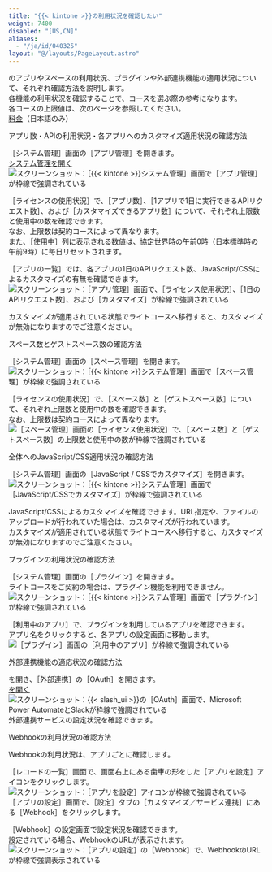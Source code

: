 ```yaml
---
title: "{{< kintone >}}の利用状況を確認したい"
weight: 7400
disabled: "[US,CN]"
aliases:
  - "/ja/id/040325"
layout: "@/layouts/PageLayout.astro"
---
```



<Kintone />のアプリやスペースの利用状況、プラグインや外部連携機能の適用状況について、それぞれ確認方法を説明します。  
各機能の利用状況を確認することで、コースを選ぶ際の参考になります。  
各コースの上限値は、次のページを参照してください。  
[料金](https://kintone.cybozu.co.jp/price/)（日本語のみ）

<Heading id="general_usage_status_10">アプリ数・APIの利用状況・各アプリへのカスタマイズ適用状況の確認方法</Heading>

<Wovn>［<Kintone />システム管理］</Wovn>画面の<Wovn>［アプリ管理］</Wovn>を開きます。  
[<Kintone />システム管理を開く](/k/ja/id/04046.html)  
<Img src="/k/kintone/img-ja/usage_status_01.png" alt="スクリーンショット：［{{&lt; kintone &gt;}}システム管理］画面で［アプリ管理］が枠線で強調されている" />

<Wovn>［ライセンスの使用状況］</Wovn>で、<Wovn>［アプリ数］</Wovn>、<Wovn>［1アプリで1日に実行できるAPIリクエスト数］</Wovn>、および<Wovn>［カスタマイズできるアプリ数］</Wovn>について、それぞれ上限数と使用中の数を確認できます。  
なお、上限数は契約コースによって異なります。  
また、<Wovn>［使用中］</Wovn>列に表示される数値は、協定世界時の午前0時（日本標準時の午前9時）に毎日リセットされます。  

<Wovn>［アプリの一覧］</Wovn>では、各アプリの1日のAPIリクエスト数、JavaScript/CSSによるカスタマイズの有無を確認できます。
<Img src="/k/kintone/img-ja/usage_status_02.png" alt="スクリーンショット：［アプリ管理］画面で、［ライセンス使用状況］、［1日のAPIリクエスト数］、および［カスタマイズ］が枠線で強調されている" />

カスタマイズが適用されている状態でライトコースへ移行すると、カスタマイズが無効になりますのでご注意ください。

<Heading id="general_usage_status_20">スペース数とゲストスペース数の確認方法</Heading>

<Wovn>［<Kintone />システム管理］</Wovn>画面の<Wovn>［スペース管理］</Wovn>を開きます。  
<Img src="/k/kintone/img-ja/usage_status_03.png" alt="スクリーンショット：［{{&lt; kintone &gt;}}システム管理］画面で［スペース管理］が枠線で強調されている" />

<Wovn>［ライセンスの使用状況］</Wovn>で、<Wovn>［スペース数］</Wovn>と<Wovn>［ゲストスペース数］</Wovn>について、それぞれ上限数と使用中の数を確認できます。  
なお、上限数は契約コースによって異なります。
<Img src="/k/kintone/img-ja/usage_status_04.png" alt="［スペース管理］画面の［ライセンス使用状況］で、［スペース数］と［ゲストスペース数］の上限数と使用中の数が枠線で強調されている" />

<Heading id="general_usage_status_30"><Kintone />全体へのJavaScript/CSS適用状況の確認方法</Heading>

<Wovn>［<Kintone />システム管理］</Wovn>画面の<Wovn>［JavaScript / CSSでカスタマイズ］</Wovn>を開きます。  
<Img src="/k/kintone/img-ja/usage_status_05.png" alt="スクリーンショット：［{{&lt; kintone &gt;}}システム管理］画面で［JavaScript/CSSでカスタマイズ］が枠線で強調されている" />

JavaScript/CSSによるカスタマイズを確認できます。URL指定や、ファイルのアップロードが行われていた場合は、カスタマイズが行われています。  
カスタマイズが適用されている状態でライトコースへ移行すると、カスタマイズが無効になりますのでご注意ください。

<Heading id="general_usage_status_40">プラグインの利用状況の確認方法</Heading>

<Wovn>［<Kintone />システム管理］</Wovn>画面の<Wovn>［プラグイン］</Wovn>を開きます。  
ライトコースをご契約の場合は、プラグイン機能を利用できません。
<Img src="/k/kintone/img-ja/usage_status_06.png" alt="スクリーンショット：［{{&lt; kintone &gt;}}システム管理］画面で［プラグイン］が枠線で強調されている" />

<Wovn>［利用中のアプリ］</Wovn>で、プラグインを利用しているアプリを確認できます。  
アプリ名をクリックすると、各アプリの設定画面に移動します。
<Img src="/k/kintone/img-ja/usage_status_07.png" alt="［プラグイン］画面の［利用中のアプリ］が枠線で強調されている" />

<Heading id="general_usage_status_50">外部連携機能の適応状況の確認方法</Heading>

<SlashUi />を開き、<Wovn>［外部連携］</Wovn>の<Wovn>［OAuth］</Wovn>を開きます。  
[<SlashUi />を開く](/k/ja/id/04047.html)  
<Img src="/k/kintone/img-ja/usage_status_08.png" alt="スクリーンショット：{{&lt; slash_ui &gt;}}の［OAuth］画面で、Microsoft Power AutomateとSlackが枠線で強調されている" />
外部連携サービスの設定状況を確認できます。  

<Heading id="general_usage_status_60">Webhookの利用状況の確認方法</Heading>

Webhookの利用状況は、アプリごとに確認します。

<Wovn>［レコードの一覧］</Wovn>画面で、画面右上にある歯車の形をした<Wovn>［アプリを設定］</Wovn>アイコンをクリックします。  
<Img src="/k/kintone/img-ja/usage_status_10.png" alt="スクリーンショット：［アプリを設定］アイコンが枠線で強調されている" />  
<Wovn>［アプリの設定］</Wovn>画面で、<Wovn>［設定］</Wovn>タブの<Wovn>［カスタマイズ／サービス連携］</Wovn>にある<Wovn>［Webhook］</Wovn>をクリックします。

<Wovn>［Webhook］</Wovn>の設定画面で設定状況を確認できます。  
設定されている場合、WebhookのURLが表示されます。
<Img src="/k/kintone/img-ja/usage_status_11.png" alt="スクリーンショット：［アプリの設定］の［Webhook］で、WebhookのURLが枠線で強調表示されている" />
